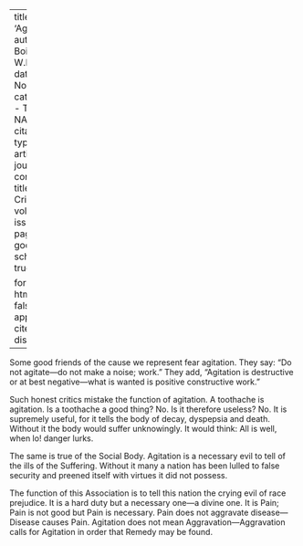 
---
title: 'Agitation'
author: Du Bois, W.E.B.
date: Nov. 1910
categories: 
  - Tactics
  - NAACP
citation: 
  type: article-journal
  container-title: The Crisis
  volume: 1
  issue: 1
  page: 11
google-scholar: true

format:
  html:
    toc: false
    appendix-cite-as: display
---


Some good friends of the cause we represent fear agitation. They say: "Do not agitate---do not make a noise; work." They add, "Agitation is destructive or at best negative---what is wanted is positive constructive work."

Such honest critics mistake the function of agitation. A toothache is agitation. Is a toothache a good thing? No. Is it therefore useless? No. It is supremely useful, for it tells the body of decay, dyspepsia and death. Without it the body would suffer unknowingly. It would think: All is well, when lo! danger lurks.

The same is true of the Social Body. Agitation is a necessary evil to tell of the ills of the Suffering. Without it many a nation has been lulled to false security and preened itself with virtues it did not possess.

The function of this Association is to tell this nation the crying evil of race prejudice. It is a hard duty but a necessary one---a divine one. It is Pain; Pain is not good but Pain is necessary. Pain does not aggravate disease---Disease causes Pain. Agitation does not mean Aggravation---Aggravation calls for Agitation in order that Remedy may be found.

